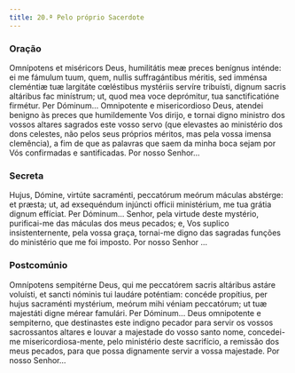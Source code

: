 ```yaml
---
title: 20.ª Pelo próprio Sacerdote
---
```


### Oração

<div class="side-by-side not-content">
  <span>
    Omnípotens et miséricors Deus, humilitátis meæ preces benígnus inténde: ei
    me fámulum tuum, quem, nullis suffragántibus méritis, sed imménsa cleméntiæ
    tuæ largitáte cœléstibus mystériis servíre tribuísti, dignum sacris
    altáribus fac minístrum; ut, quod mea voce deprómitur, tua sanctificatióne
    firmétur. Per Dóminum...
  </span>
  <span>
    Omnipotente e misericordioso Deus, atendei benigno às preces que
    humildemente Vos dirijo, e tornai digno ministro dos vossos altares sagrados
    este vosso servo (que elevastes ao ministério dos dons celestes, não pelos
    seus próprios méritos, mas pela vossa imensa clemência), a fim de que as
    palavras que saem da minha boca sejam por Vós confirmadas e santificadas.
    Por nosso Senhor...
  </span>
</div>

### Secreta

<div class="side-by-side not-content">
  <span>
    Hujus, Dómine, virtúte sacraménti, peccatórum meórum máculas abstérge: et
    præsta; ut, ad exsequéndum injúncti officii ministérium, me tua grátia
    dignum effíciat. Per Dóminum...
  </span>
  <span>
    Senhor, pela virtude deste mystério, purificai-me das máculas dos meus
    pecados; e, Vos suplico insistenternente, pela vossa graça, tornai-me digno
    das sagradas funções do ministério que me foi imposto. Por nosso Senhor ...
  </span>
</div>

### Postcomúnio

<div class="side-by-side not-content">
  <span>
    Omnípotens sempitérne Deus, qui me peccatórem sacris altáribus astáre
    voluísti, et sancti nóminis tui laudáre poténtiam: concéde propítius, per
    hujus sacraménti mystérium, meórum mihi véniam peccatórum; ut tuæ majestáti
    digne mérear famulári. Per Dóminum...
  </span>
  <span>
    Deus omnipotente e sempiterno, que destinastes este indigno pecador para
    servir os vossos sacrossantos altares e louvar a majestade do vosso santo
    nome, concedei-me misericordiosa-mente, pelo ministério deste sacrifício, a
    remissão dos meus pecados, para que possa dignamente servir a vossa
    majestade. Por nosso Senhor...
  </span>
</div>
